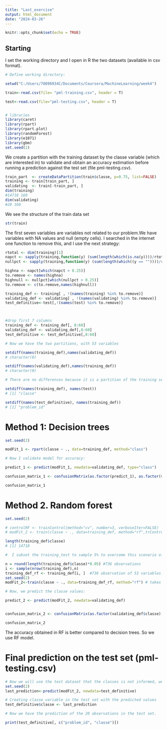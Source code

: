 ---
title: "Last_exercise"
output: html_document
date: "2024-03-26"
---

```{r setup, include=FALSE}
knitr::opts_chunk$set(echo = TRUE)
```

## Starting

I set the working directory and I open in R the two datasets (available in csv format).
```{r }
# Define working directory:

setwd("C:/Users/78096934C/Documents/Coursera/MachineLearning/week4")

train<-read.csv(file= "pml-training.csv", header = T)

test<-read.csv(file="pml-testing.csv", header = T)


# libraries
library(caret)
library(rpart)
library(rpart.plot)
library(randomForest)
library(e1071)
library(gbm)
set.seed(2)
```

We create a partition with the training dataset by the classe variable (which are interested in) to validate and obtain an accuracy estimation before running a prediction against the test set (file pml-testing.csv).
```{r  }
train_part  <- createDataPartition(train$classe, p=0.75, list=FALSE)
training <- train[train_part, ]
validating  <- train[-train_part, ]
dim(training)
#14718 160
dim(validating)
#20 160
```

We see the structure of the train data set

```{r  }
str(train)
```

The first seven variables are variables not related to our problem.We have variables with NA values and null (empty cells). I searched in the internet one function to remove this, and I use the next strategy:
```{r  }
rtotal <- dim(training)[1]
napct <- sapply(training,function(y) (sum(length(which(is.na(y))))/rtotal))
nullpct <- sapply(training,function(y) (sum(length(which((y == ""))))/rtotal))

highna <- napct[which(napct > 0.25)]
to.remove <- names(highna)
highnull <- nullpct[which(nullpct > 0.25)]
to.remove <- c(to.remove,names(highnull))

training_def <- training[ , !(names(training) %in% to.remove)]
validating_def <- validating[ , !(names(validating) %in% to.remove)]
test_definitive<-test[,!(names(test) %in% to.remove)]



#drop first 7 columns
training_def <- training_def[, 8:60]
validating_def <- validating_def[,8:60]
test_definitive <- test_definitive[,8:60]

# Now we have the two partitions, with 53 variables
```



```{r  }
setdiff(names(training_def),names(validating_def))
# character(0)

setdiff(names(validating_def),names(training_def))
# character(0)

# There are no differences because it is a partition of the training set. Nevertheless, when we compare to test set

setdiff(names(training_def), names(test))
# [1] "classe"

setdiff(names(test_definitive), names(training_def))
# [1] "problem_id"
```

# Method 1: Decision trees
```{r  }
set.seed(2)

modFit_1 <- rpart(classe ~ ., data=training_def, method="class")

# Now I validate model for accuracy:

predict_1 <- predict(modFit_1, newdata=validating_def, type="class")

confusion_matrix_1 <- confusionMatrix(as.factor(predict_1), as.factor(validating_def$classe)) # Error: `data` and `reference` should be factors with the same levels. I put as.factor to solve this error

confusion_matrix_1
```

# Method 2. Random forest
```{r  }
set.seed(2)

# controlRF <- trainControl(method="cv", number=3, verboseIter=FALSE)
# modFit_2 <- train(classe ~ ., data=training_def, method="rf",trControl=controlRF) # this takes 

length(training_def$classe)
# [1] 14718

#  I subset the training_test to sample 5% to overcome this scenario of computing limitations.

n = round(length(training_def$classe)*0.05) #736 observations
i <- sample(nrow(training_def),n)
training_def_rf <- training_def[i, ]  #736 observation of 53 variables.
set.seed(2)
modFit_2<-train(classe ~ ., data=training_def_rf, method="rf") # takes 5 minutes

# Now, we predict the classe values:

predict_2 <- predict(modFit_2, newdata=validating_def)


confusion_matrix_2 <- confusionMatrix(as.factor(validating_def$classe), as.factor(predict_2))

confusion_matrix_2
```
The accuracy obtained in RF is better compared to decision trees. So we use RF model.

# Final prediction on the test set (pml-testing.csv)
```{r }
# Now we will use the test dataset that the classes is not informed, we have the variable problem_id:
set.seed(2)
last_prediction<-predict(modFit_2, newdata=test_definitive)

# Creating classe variable in the test set with the predicted values
test_definitive$classe <- last_prediction

# Now we have the prediction of the 20 observations in the test set.

print(test_definitive[, c("problem_id", "classe")])
```